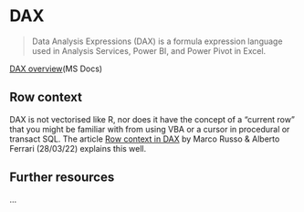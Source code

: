 # DAX

> Data Analysis Expressions (DAX) is a formula expression language used in Analysis Services, Power BI, and Power Pivot in Excel.  

[DAX overview](https://docs.microsoft.com/en-us/dax/dax-overview)(MS Docs)  

## Row context  

DAX is not vectorised like R, nor does it have the concept of a "current row" that you might be familiar with from using VBA or a cursor in procedural or transact SQL. The article [Row context in DAX](https://www.sqlbi.com/articles/row-context-in-dax/) by Marco Russo & Alberto Ferrari (28/03/22) explains this well.

## Further resources

...
